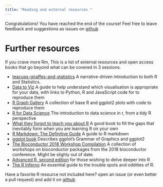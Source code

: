 ---
title: "Reading and external resources "
---

Congratulations!
You have reached the end of the course!
Feel free to leave feedback and suggestions as issues on [github](https://github.com/sdangelis/Bioinformatics-cafe-tutorials)

# Further resources

If you crave more Rm, This is a list of external resources and open access books that go beyond what can be covered in 3 sessions.

- [teacups-giraffes-and-statistics](https://tinystats.github.io/teacups-giraffes-and-statistics/) A narrative-driven introduction to both R and Statistics.
- [Data to Viz](https://www.data-to-viz.com/) A guide to help understand which visualisation is appropriate for your data, with links to Python, R and JavaScript code for to reproduce them 
- [R Graph Gallery](https://www.r-graph-gallery.com/index.html) A collection of base R and ggplot2 plots with code to reproduce them  
- [R for Data Science](https://r4ds.had.co.nz/)  The introduction to data science in r, from a tidy R perspective
- [What they forgot to teach you about R](https://rstats.wtf/) A good book to fill the gaps that inevitably form when you are learning R on your own 
- [R Markdown: The Definitive Guide]() A guide to R markdown
- [ggplot book](https://ggplot2-book.org/index.html) Describes ggplot's Grammar of Graphics and ggplot2
- [The Bioconductor 2018 Workshop Compilation](https://bioconductor.github.io/BiocWorkshops/) A collection of workshops on bioconductor packages from the 2018 bioconductor conference. Might be slighly out of date.
- [Advanced R, second edition](https://adv-r.hadley.nz/) for those wishing to delve deeper into R 
- [The R Inferno](https://www.burns-stat.com/pages/Tutor/R_inferno.pdf) An essential guide to the trouble spots and oddities of R. 

Have a favorite R resource not included here? open an issue (or even better a pull request) and add it on [github](https://github.com/sdangelis/Bioinformatics-cafe-tutorials)